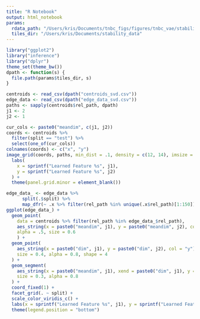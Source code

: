 ```yaml
---
title: "R Notebook"
output: html_notebook
params:
  rdata_path: "/Users/kris/Documents/tnbc_figs/figures/tnbc_vae/stability_svd.RData"
  tiles_dir: "/Users/kris/Documents/stability_data"
---
```

```r
library("ggplot2")
library("inference")
library("dplyr")
theme_set(theme_bw())
dpath <- function(s) {
  file.path(params$tiles_dir, s)
}
```

```r
centroids <- read_csv(dpath("centroids_svd.csv"))
edge_data <- read_csv(dpath("edge_data_svd.csv"))
paths <- sapply(centroids$rel_path, dpath)
j1 <- 2
j2 <- 1
```

```r
cur_cols <- paste0("meandim", c(j1, j2))
coords <- centroids %>%
  filter(split == "test") %>%
  select(one_of(cur_cols))
colnames(coords) <- c("x", "y")
image_grid(coords, paths, min_dist = .1, density = c(12, 14), imsize = .05) +
  labs(
    x = sprintf("Learned Feature %s", j1),
    y = sprintf("Learned Feature %s", j2)
  ) +
  theme(panel.grid.minor = element_blank())
```

```r
edge_data_ <- edge_data %>%
      split(.$split) %>%
      map_dfr(~ .x %>% filter(rel_path %in% unique(.x$rel_path)[1:150]))
ggplot(edge_data_) +
  geom_point(
    data = centroids %>% filter(rel_path %in% edge_data_$rel_path),
    aes_string(x = paste0("meandim", j1), y = paste0("meandim", j2), col = "y"),
    alpha = .5, size = 0.6
    ) +
  geom_point(
    aes_string(x = paste0("dim", j1), y = paste0("dim", j2), col = "y"),
    size = 0.4, alpha = 0.8, shape = 4
  ) +
  geom_segment(
    aes_string(x = paste0("meandim", j1), xend = paste0("dim", j1), y = paste0("meandim", j2), yend = paste0("dim", j2), col = "y"),
    size = 0.3, alpha = 0.8
  ) +
  coord_fixed(1) +
  facet_grid(. ~ split) +
  scale_color_viridis_c() +
  labs(x = sprintf("Learned Feature %s", j1), y = sprintf("Learned Feature %s", j2)) +
  theme(legend.position = "bottom")
```

